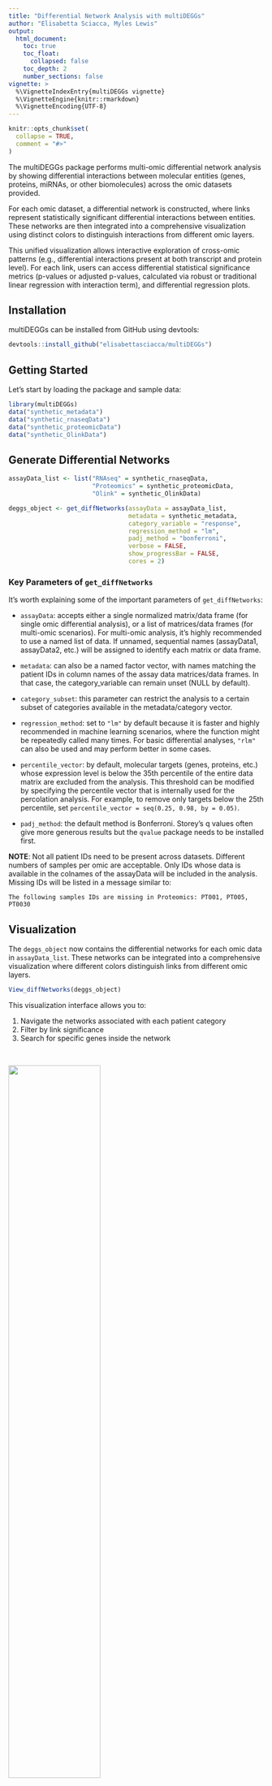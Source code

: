 ```yaml
---
title: "Differential Network Analysis with multiDEGGs"
author: "Elisabetta Sciacca, Myles Lewis"
output:
  html_document:
    toc: true
    toc_float:
      collapsed: false
    toc_depth: 2
    number_sections: false
vignette: >
  %\VignetteIndexEntry{multiDEGGs vignette}
  %\VignetteEngine{knitr::rmarkdown}
  %\VignetteEncoding{UTF-8}
---
```


```r
knitr::opts_chunk$set(
  collapse = TRUE,
  comment = "#>"
)
```

<p>The multiDEGGs package performs multi-omic differential network analysis by 
showing differential interactions between molecular entities (genes, proteins, 
miRNAs, or other biomolecules) across the omic datasets provided.</p>

<p>For each omic dataset, a differential network is constructed, where links 
represent statistically significant differential interactions between entities. 
These networks are then integrated into a comprehensive visualization using 
distinct colors to distinguish interactions from different omic layers.</p>

<p>This unified visualization allows interactive exploration of cross-omic patterns 
(e.g., differential interactions present at both transcript and protein level). 
For each link, users can access differential statistical significance metrics 
(p-values or adjusted p-values, calculated via robust or traditional linear 
regression with interaction term), and differential regression plots.</p>

## Installation

multiDEGGs can be installed from GitHub using devtools:

```r
devtools::install_github("elisabettasciacca/multiDEGGs")
```

## Getting Started

Let's start by loading the package and sample data:

```r
library(multiDEGGs)
data("synthetic_metadata")
data("synthetic_rnaseqData")
data("synthetic_proteomicData")
data("synthetic_OlinkData")
```

## Generate Differential Networks

```r
assayData_list <- list("RNAseq" = synthetic_rnaseqData,
                       "Proteomics" = synthetic_proteomicData,
                       "Olink" = synthetic_OlinkData)

deggs_object <- get_diffNetworks(assayData = assayData_list,
                                 metadata = synthetic_metadata,
                                 category_variable = "response",
                                 regression_method = "lm",
                                 padj_method = "bonferroni",
                                 verbose = FALSE,
                                 show_progressBar = FALSE,
                                 cores = 2)
```

### Key Parameters of `get_diffNetworks`

It's worth explaining some of the important parameters of `get_diffNetworks`:

* `assayData`: accepts either a single normalized matrix/data frame (for single 
  omic differential analysis), or a list of matrices/data frames (for multi-omic 
  scenarios). For multi-omic analysis, it's highly recommended to use a named 
  list of data. If unnamed, sequential names (assayData1, assayData2, etc.) will 
  be assigned to identify each matrix or data frame.

* `metadata`: can also be a named factor vector, with names matching the patient 
  IDs in column names of the assay data matrices/data frames. In that case, the 
  category_variable can remain unset (NULL by default).

* `category_subset`: this parameter can restrict the analysis to a certain 
  subset of categories available in the metadata/category vector.

* `regression_method`: set to `"lm"` by default because it is faster and highly 
  recommended in machine learning scenarios, where the function might be 
  repeatedly called many times. For basic differential analyses, `"rlm"` can 
  also be used and may perform better in some cases.

* `percentile_vector`: by default, molecular targets (genes, proteins, etc.) 
  whose expression level is below the 35th percentile of the entire data matrix 
  are excluded from the analysis. This threshold can be modified by specifying 
  the percentile vector that is internally used for the percolation analysis. 
  For example, to remove only targets below the 25th percentile, set 
  `percentile_vector = seq(0.25, 0.98, by = 0.05)`.

* `padj_method`: the default method is Bonferroni. Storey's q values often give 
  more generous results but the `qvalue` package needs to be installed first.

**NOTE**: Not all patient IDs need to be present across datasets. Different 
numbers of samples per omic are acceptable. Only IDs whose data is available in 
the colnames of the assayData will be included in the analysis. Missing IDs will 
be listed in a message similar to:

`The following samples IDs are missing in Proteomics: PT001, PT005, PT0030`

## Visualization

The `deggs_object` now contains the differential networks for each omic data
in `assayData_list`. These networks can be integrated into a comprehensive 
visualization where different colors distinguish links from different omic 
layers.

```r
View_diffNetworks(deggs_object)
``` 

This visualization interface allows you to:

1. Navigate the networks associated with each patient category
2. Filter by link significance
3. Search for specific genes inside the network

<p>&nbsp;</p>
![](multiDEGGs_1.png){width=60%}
<p>&nbsp;</p> 

Thicker links correspond to higher significant p-values.  
The direction of the 
arrows shows the relationship direction reported in literature, not derived from 
the data.

The user can visualize differential regression plots by clicking on a link:

<p>&nbsp;</p>
![](multiDEGGs_2.png){width=50%}
<p>&nbsp;</p> 

Single node differential expressions can also be visualized by clicking on the 
nodes:

<p>&nbsp;</p>
![](multiDEGGs_3.png){width=50%}
<p>&nbsp;</p> 

**NOTE**: For multi-omic scenarios, the data from the first matrix in the list 
passed to `assayData` will be used for this boxplot.

## List All Differential Interactions

Outside of the interactive environment, the `get_multiOmics_diffNetworks()` 
function can be used to get a table of all differential interactions, ordered by 
p-value or adjusted p-value:

```r
get_multiOmics_diffNetworks(deggs_object, sig_threshold = 0.05)
```
  
For single omic scenarios, use the `get_sig_deggs()` function:

```r
deggs_object_oneOmic <- get_diffNetworks(assayData = synthetic_rnaseqData,
                                 metadata = synthetic_metadata,
                                 category_variable = "response",
                                 regression_method = "lm",
                                 padj_method = "bonferroni",
                                 verbose = FALSE,
                                 show_progressBar = FALSE,
                                 cores = 2)

get_sig_deggs(deggs_object_oneOmic, sig_threshold = 0.05)
```

## Differential Regression Plots 

To plot the differential regression fits outside of the interactive environment, 
use `plot_regressions()` specifying the omic data to be used and the two targets:
  
```r
plot_regressions(deggs_object,
                 assayDataName = "RNAseq",
                 gene_A = "MTOR", 
                 gene_B = "AKT2",
                 legend_position = "bottomright")
```
  
In single omic analyses, the `assayDataName` parameter can remain unset.

## Differential Network Analysis with More Than Two Groups 

It's possible to compare differential interactions among more than two 
categorical groups. All steps described above stay the same;  
the dropdown 
menu of the interactive environment will show all available categories:

<table>
  <tr>
    <td><img src="multiDEGGs_4.png" width="100%"/></td>
  </tr>
</table>

while regressions and boxplots will show all categories:  

<table>
  <tr>
    <td><img src="multiDEGGs_5.png" width="100%"/></td>
    <td><img src="multiDEGGs_6.png" width="100%"/></td>
  </tr>
</table>

The statistical significance of the interaction term is calculated via one-way 
ANOVA in this case.  
We highly recommend to have at least 4 or 5 observations per group.

## Using multiDEGGs for Feature Selection in Machine Learning with nestedCV

Detecting differentially expressed interactions is useful for gaining insights 
into molecular dysregulations affecting certain conditions. This information can 
also be leveraged to train predictive models for the category of interest.

While some models, such as glmnet, allow for sparsity and have built-in variable
selection, many models fail to fit when given massive numbers of predictors, or 
perform poorly due to overfitting. In medicine, one of the common goals of 
predictive modeling is the development of diagnostic or biomarker tests, for 
which reducing the number of predictors is typically a practical necessity.  
<b> The 
differential molecular interactions found with multiDEGGs can be used to filter 
down the number of predictors. </b>

However, filtering predictors on the whole dataset creates information leakage 
about the test set, leading to overly optimistic performance assessments 
(Vabalas et al., 2019).  
Feature selection should be considered an integral part 
of a model, with selection performed only on training data. Then the selected 
features and accompanying model can be tested on hold-out test data without 
bias.

While most machine learning pipelines involve splitting data into training and 
testing cohorts (typically 2/3 and 1/3 respectively), medical datasets may be 
too small for this approach, resulting in accuracy determination problems, due
tosmall test sets. Nested cross-validation (CV) provides a way to address this by 
maximizing use of the whole dataset for testing overall accuracy, while 
maintaining the split between training and testing.

As mentioned earlier, <b> it is important that any filtering of predictors is 
performed within the CV loops to prevent test data information leakage. </b> 
For this 
reason, we demonstrate how to use multiDEGGs in combination with the nestedCV 
package, where filtering can be applied to each outer CV training fold (see also 
the `nestedCV` vignette).

### Modification of Predictors 

The core idea behind multiDEGGs is that the interaction between two molecular 
entities can provide additional information beyond the expression of individual 
molecular entities. In machine learning terms, this suggests that combinations 
of certain predictors may carry more information than individual predictor data.

Therefore, we propose using multiDEGGs not only to select predictors involved in 
differential interactions but also to create new predictors based on 
combinations of the original ones. These relationships can be modeled by adding 
new predictors as combinations of pairs of original predictors (e.g., 
multiplication, ratio, etc.).

To evaluate the performance of the resulting trained model, these combined 
predictors must also be added to the test set. The nestedCV package allows 
integration of predictor modification into the CV loop, enabling modification of 
both training and test sets separately, avoiding data leakage.

The first step is to define a custom filtering function that extracts the 
differential nodes and links from the selected fold:
    
```r
# Convert metadata into a named factor vector containing only the labels to 
# predict (to ensure compatibility with the nestedCV functions)
metadata_vector <- as.factor(synthetic_metadata[, "response"])

# Make sure the assay data you want to use for prediction is a matrix and
# transpose it, so features are in columns 
# (standard format for machine learning)
assayData <- as.matrix(t(synthetic_rnaseqData))

# NOTE: Make sure your vector is ALIGNED with assayData. 
# The order of the annotations in the metadata_vector must match the 
# samples in the rows of assayData

# Remove zero variance columns from data
assayData <- assayData[,apply(assayData, 2, var, na.rm=TRUE) != 0] 

# define a filtering function that extracts differential nodes and links
# using multiDEGGs:
DEGGs_modxy <- function(metadata, assayData, ...) {
  counts <- t(assayData)
  names(metadata_vector) <- rownames(assayData)
  
  deggs_object <- multiDEGGs::get_diffNetworks(
    assayData = counts,
    metadata = metadata_vector,
    percentile_vector = seq(0.25, 0.98, by = 0.05),
    use_qvalues = TRUE, 
    show_progressBar = FALSE,
    verbose = FALSE,
    cores = 1
  )
  
  pairs <- multiDEGGs::get_sig_deggs(deggs_object, 1, 0.05)
  
  # Take genes 2 by 2 from top pairs to lower ones
  keep_DEGGs <- unique(unlist(lapply(1:nrow(pairs), function(i) {
    row_n = c(pairs[i,1], pairs[i,2])
  })))
  
  # The following could be added if you want to set a maximum number of 
  # predictors to be selected: 
  # if (length(keep_DEGGs) > 50) {    # take only top 50 predictors 
  #   keep_DEGGs <- keep_DEGGs[1:50]
  #   pairs <- pairs[which(pairs$var1 %in% keep_DEGGs & 
  #                        pairs$var2 %in% keep_DEGGs), ]
  # }
  
  out <- list(keep_DEGGs = keep_DEGGs, pairs = pairs)
  class(out) <- "DEGGs_modxy"
  return(out)
}
```

Next, define a predict function that specifies how to modify the train and test 
set predictors based on the filtering:
  
```r
# This custom predict function will add new columns to x (can be train or test)
predict.DEGGs_modxy <- function(DEGGs.object, newdata, filter = TRUE, 
                                interaction.type = "ratio",
                                sep = ":", ...) {
  if (length(DEGGs.object$keep) != 0) {
    pairs <- DEGGs.object$pairs
    x2a <- newdata[, pairs[, 1], drop = FALSE]
    x2b <- newdata[, pairs[, 2], drop = FALSE]
    
    if (interaction.type == "ratio") {
      x2 <- x2a/x2b
    } else {
      x2 <- x2a*x2b
    }
    
    colnames(x2) <- paste(colnames(x2a), colnames(x2b), sep = sep)
    
    if (filter) {
      keep <- DEGGs.object$keep[!is.na(DEGGs.object$keep)]
      x1 <- newdata[, keep]
      return(cbind(x1, x2))
    } else {
      return(cbind(newdata, x2))
    }
  }
  return(newdata)
}
```

Now you're ready to train your model with glmnet or any other model available 
in the `caret` package:

```r
library(nestedCV)

# Train a glmnet model
fitted_model <- nestcv.glmnet(
  y = metadata_vector, 
  x = assayData,
  filterFUN = NULL,
  filter_options = list(nfilter = 20),
  family = "binomial",
  alphaSet = seq(0.7, 1, 0.1),
  min_1se = 0,
  cv.cores = 1,
  modifyX_useY = TRUE,
  verbose = TRUE
)

# Train a random forest model
fitted_model <- nestcv.train(
  y = metadata_vector,
  x = assayData,
  method = "rf",
  n_outer_folds = 8,
  modifyX = "DEGGs_ttest_modxy",
  filter_options = list(nfilter = 20),
  modifyX_useY = TRUE,
  cv.cores = 4, 
  verbose = TRUE
)
```

The ROC curve can be easily plotted: 

```r
plot(fitted_model$roc, col = 'red')
```

## Session Info

```r
sessionInfo()
```
